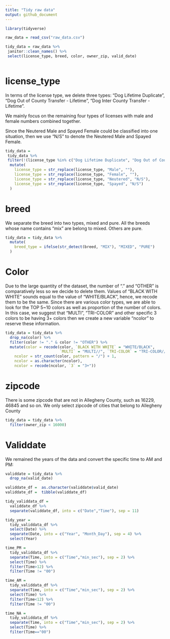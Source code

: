 ```yaml
---
title: "Tidy raw data"
output: github_document
---
```


```r
library(tidyverse)

raw_data = read_csv("raw_data.csv")

tidy_data = raw_data %>% 
 janitor::clean_names() %>% 
 select(license_type, breed, color, owner_zip, valid_date)
 
```

# license_type

In terms of the license type, we delete three types: "Dog Lifetime Duplicate", "Dog Out of County Transfer - Lifetime", "Dog Inter County Transfer - Lifetime". 

We mainly focus on the remaining four types of licenses with male and female numbers combined together.

Since the Neutered Male and Spayed Female could be classified into one situation, then we use "N/S" to denote the Neutered Male and Spayed Female.

```r
tidy_data = 
 tidy_data %>% 
 filter(!(license_type %in% c("Dog Lifetime Duplicate", "Dog Out of County Transfer - Lifetime", "Dog Inter County Transfer - Lifetime"))) %>% 
  mutate(
    license_type = str_replace(license_type, "Male", ""),
    license_type = str_replace(license_type, "Female", ""),
    license_type = str_replace(license_type, "Neutered", "N/S"),
    license_type = str_replace(license_type, "Spayed", "N/S")
  )
```

# breed
We separate the breed into two types, mixed and pure. All the breeds whose name contains "mix" are belong to mixed. Others are pure.

```r
tidy_data = tidy_data %>% 
  mutate(
    breed_type = ifelse(str_detect(breed, "MIX"), "MIXED", "PURE")
  )
```

# Color

Due to the large quantity of the dataset, the number of "." and "OTHER" is comparatively less so we decide to delete them. Values of "BLACK WITH WHITE" sounds equal to the value of "WHITE/BLACK", hence, we recode them to be the same. Since there are various color types, we are able to look for the TOP 5~10 colors as well as proportion of the number of colors. In this case, we suggest that "MULTI", "TRI-COLOR" and other specific 3 colors to be having 3+ colors then we create a new variable "ncolor" to reserve these information.

```r
tidy_data = tidy_data %>% 
  drop_na(color) %>% 
  filter(color != "." & color != "OTHER") %>% 
  mutate(color = recode(color, `BLACK WITH WHITE` = "WHITE/BLACK", 
                        `MULTI` = "MULTI//", `TRI-COLOR` = "TRI-COLOR//"),
    ncolor = str_count(color, pattern = "/") + 1,
    ncolor = as.character(ncolor),
    ncolor = recode(ncolor, `3` = "3+"))
```

# zipcode

There is some zipcode that are not in Allegheny County, such as 16229, 46845 and so on. We only select zipcode of cities that belong to Allegheny County

```r
tidy_data = tidy_data %>% 
  filter(owner_zip < 16000)
```

# Validdate

We remained the years of the data and convert the specific time to AM and PM:

```r
validdate = tidy_data %>% 
  drop_na(valid_date)  

validdate_df =  as.character(validdate$valid_date) 
validdate_df =  tibble(validdate_df)

tidy_validdata_df =
  validdate_df %>%
  separate(validdate_df, into = c("Date","Time"), sep = 11)

tidy_year = 
  tidy_validdata_df %>%
  select(Date) %>%
  separate(Date, into = c("Year", "Month_Day"), sep = 4) %>%
  select(Year)

time_PM = 
  tidy_validdata_df %>%
  separate(Time, into = c("Time","min_sec"), sep = 2) %>%
  select(Time) %>%
  filter(Time>12) %>%  
  filter(Time != "00")

time_AM = 
  tidy_validdata_df %>%
  separate(Time, into = c("Time","min_sec"), sep = 2) %>%
  select(Time) %>%
  filter(Time<12) %>%  
  filter(Time != "00")

time_NA = 
  tidy_validdata_df %>%
  separate(Time, into = c("Time","min_sec"), sep = 2) %>%
  select(Time) %>%
  filter(Time=="00")
```

